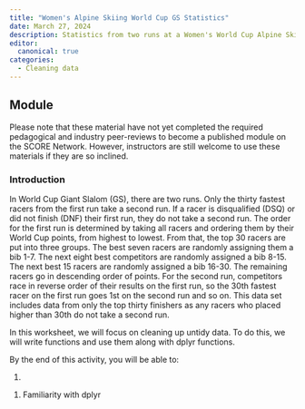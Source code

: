 ```yaml
---
title: "Women's Alpine Skiing World Cup GS Statistics"
date: March 27, 2024
description: Statistics from two runs at a Women's World Cup Alpine Skiing Giant Slalom Race at Mont-Tremblant
editor: 
  canonical: true
categories:
  - Cleaning data
---
```


## Module

Please note that these material have not yet completed the required pedagogical and industry peer-reviews to become a published module on the SCORE Network. However, instructors are still welcome to use these materials if they are so inclined.

### Introduction

In World Cup Giant Slalom (GS), there are two runs. Only the thirty fastest racers from the first run take a second run. If a racer is disqualified (DSQ) or did not finish (DNF) their first run, they do not take a second run. The order for the first run is determined by taking all racers and ordering them by their World Cup points, from highest to lowest. From that, the top 30 racers are put into three groups. The best seven racers are randomly assigning them a bib 1-7. The next eight best competitors are randomly assigned a bib 8-15. The next best 15 racers are randomly assigned a bib 16-30. The remaining racers go in descending order of points. For the second run, competitors race in reverse order of their results on the first run, so the 30th fastest racer on the first run goes 1st on the second run and so on. This data set includes data from only the top thirty finishers as any racers who placed higher than 30th do not take a second run.

In this worksheet, we will focus on cleaning up untidy data. To do this, we will write functions and use them along with dplyr functions. 

::: {.callout-note collapse="true" title="Learning Objectives" appearance="minimal"}
By the end of this activity, you will be able to:

1. 

:::

::: {.callout-note collapse="true" title="Methods" appearance="minimal"}
1. Familiarity with dplyr
:::

